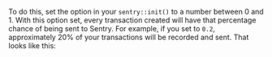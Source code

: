 To do this, set the <PlatformIdentifier name="traces-sample-rate" /> option in your `sentry::init()` to a number between 0 and 1. With this option set, every transaction created will have that percentage chance of being sent to Sentry. For example, if you set <PlatformIdentifier name="traces-sample-rate" /> to `0.2`, approximately 20% of your transactions will be recorded and sent. That looks like this:

<PlatformContent includePath="performance/traces-sample-rate" />
